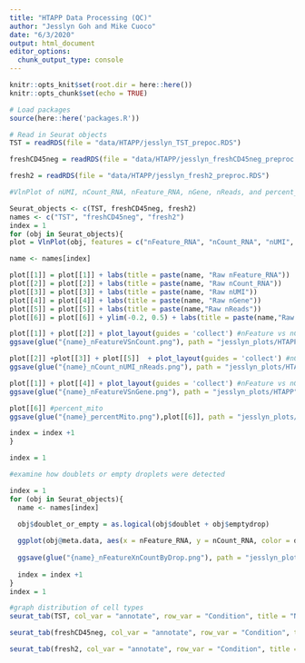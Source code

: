 ```yaml
---
title: "HTAPP Data Processing (QC)"
author: "Jesslyn Goh and Mike Cuoco"
date: "6/3/2020"
output: html_document
editor_options: 
  chunk_output_type: console
---
```


```r
knitr::opts_knit$set(root.dir = here::here())
knitr::opts_chunk$set(echo = TRUE)
```

```r
# Load packages
source(here::here('packages.R'))

# Read in Seurat objects
TST = readRDS(file = "data/HTAPP/jesslyn_TST_prepoc.RDS")

freshCD45neg = readRDS(file = "data/HTAPP/jesslyn_freshCD45neg_preproc.RDS")

fresh2 = readRDS(file = "data/HTAPP/jesslyn_fresh2_preproc.RDS")

```

```r
#VlnPlot of nUMI, nCount_RNA, nFeature_RNA, nGene, nReads, and percent_mito. 

Seurat_objects <- c(TST, freshCD45neg, fresh2)
names <- c("TST", "freshCD45neg", "fresh2")
index = 1
for (obj in Seurat_objects){
plot = VlnPlot(obj, features = c("nFeature_RNA", "nCount_RNA", "nUMI", "nGene", "nReads", "percent_mito"), pt.size = 0.5, combine = F)

name <- names[index]

plot[[1]] = plot[[1]] + labs(title = paste(name, "Raw nFeature_RNA"))
plot[[2]] = plot[[2]] + labs(title = paste(name, "Raw nCount_RNA"))
plot[[3]] = plot[[3]] + labs(title = paste(name, "Raw nUMI"))
plot[[4]] = plot[[4]] + labs(title = paste(name, "Raw nGene"))
plot[[5]] = plot[[5]] + labs(title = paste(name,"Raw nReads"))
plot[[6]] = plot[[6]] + ylim(-0.2, 0.5) + labs(title = paste(name,"Raw percent mito"))

plot[[1]] + plot[[2]] + plot_layout(guides = 'collect') #nFeature vs nCount
ggsave(glue("{name}_nFeatureVSnCount.png"), path = "jesslyn_plots/HTAPP", width = 10, height = 8)

plot[[2]] +plot[[3]] + plot[[5]]  + plot_layout(guides = 'collect') #nCount vs. nUMI vs. nReads
ggsave(glue("{name}_nCount_nUMI_nReads.png"), path = "jesslyn_plots/HTAPP", width = 10, height = 8)

plot[[1]] + plot[[4]] + plot_layout(guides = 'collect') #nFeature vs nGene 
ggsave(glue("{name}_nFeatureVSnGene.png"), path = "jesslyn_plots/HTAPP", width = 10, height = 8)

plot[[6]] #percent_mito
ggsave(glue("{name}_percentMito.png"),plot[[6]], path = "jesslyn_plots/HTAPP")

index = index +1 
}

index = 1

```

```r
#examine how doublets or empty droplets were detected

index = 1
for (obj in Seurat_objects){
  name <- names[index]

  obj$doublet_or_empty = as.logical(obj$doublet + obj$emptydrop)
  
  ggplot(obj@meta.data, aes(x = nFeature_RNA, y = nCount_RNA, color = doublet_or_empty, alpha =0.5)) + geom_point() + labs(x = "nFeature", y = "nCount", title = paste(name, "nFeature and nCount Metrics of Low Quality Droplets"))
  
  ggsave(glue("{name}_nFeatureXnCountByDrop.png"), path = "jesslyn_plots/HTAPP")
  
  index = index +1 
}
index = 1
```

```r
#graph distribution of cell types 
seurat_tab(TST, col_var = "annotate", row_var = "Condition", title = "Number of cells per cell type for TST")

seurat_tab(freshCD45neg, col_var = "annotate", row_var = "Condition", title = "Number of cells per cell type for freshCD45neg")

seurat_tab(fresh2, col_var = "annotate", row_var = "Condition", title = "Number of cells per cell type for fresh2")

```
